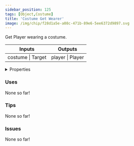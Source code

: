 ```yaml
---
sidebar_position: 125
tags: [Object,Costume]
title: 'Costume Get Wearer'
image: /img/chip/f28d1a5e-a08c-471b-89e6-5ee6372d9897.svg
---
```


Get Player wearing a costume.



<IChip uuid="f28d1a5e-a08c-471b-89e6-5ee6372d9897"/>

<table><thead><tr><th>Inputs</th><th>Outputs</th></tr></thead><tbody><tr><td>costume | Target</td><td>player | Player</td></tr></tbody></table>

<details>
  <summary>Properties</summary>
  <div>
    <div>
    <table>
      <tbody>
        <tr>
          <td>Is beta required?</td>
          <td>No</td>
        </tr>
        <tr>
          <td>Is chip a trolling risk?</td>
          <td>No</td>
        </tr>
        <tr>
          <td>Is chip a role assignment risk?</td>
          <td>No</td>
        </tr>
        <tr>
          <td>Chip UUID</td>
          <td>f28d1a5e-a08c-471b-89e6-5ee6372d9897</td>
        </tr>
        <tr>
          <td>Room availability</td>
          <td>Available everywhere</td>
        </tr>
      </tbody>
    </table>
    </div>
  </div>
</details>

### Uses

None so far!

### Tips

None so far!

### Issues

None so far!